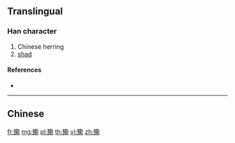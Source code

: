 {{character info/new}}
{{also|鰳}}
==Translingual==

===Han character===
{{Han char|rn=195|rad=鱼|as=11|sn=19|four=|canj=NMTJS}}

# Chinese herring
# [[shad]]

====References====
* {{Han ref|kx=1480.511|hdz=74709.020|uh=9CD3|ud=40147}}

----

==Chinese==
{{zh-see|鰳}}

[[fr:鳓]]
[[mg:鳓]]
[[pl:鳓]]
[[th:鳓]]
[[vi:鳓]]
[[zh:鳓]]